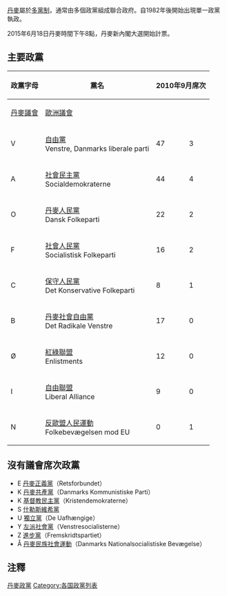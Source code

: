 [[丹麥|丹麥]]屬於[[多黨制|多黨制]]，通常由多個政黨組成聯合政府。自1982年後開始出現單一政黨執政。

2015年6月18日丹麥時間下午8點，丹麥新內閣大選開始計票。

==主要政黨==
<!--:''The general rule on naming applies. That means: the parties are named in the English translation and the original native name is placed on the first line of the article unless the native form is more commonly used in English than the English form. Rationale and specifics: See: [[Wikipedia:Naming_conventions_(use_English)|Wikipedia:Naming conventions (use English)]]''. The letter in front is the name of the list of the current party.-->

{| class ="wikitable sortable"
|-
! rowspan=2 | 政黨字母
! rowspan=2 | 黨名
! colspan=2 | 2010年9月席次
! rowspan=2 class="unsortable" | 備註
|-
! [[丹麥議會|丹麥議會]]
! [[歐洲議會|歐洲議會]]
|- class="sortbottom"
|V
|[[丹麥自由黨|自由黨]]<br />Venstre, Danmarks liberale parti
|47
|3
|[[自由主義|自由主義]]
|- class="sortbottom"
|A
|[[丹麥社會民主黨|社會民主黨]]<br />Socialdemokraterne
|44
|4
|[[左派|左派]]、[[社會民主主義|社會民主主義]]
|- class="sortbottom"
|O
|[[丹麥人民黨|丹麥人民黨]]<br />Dansk Folkeparti
|22
|2
|[[民族主義|民族主義]]、[[民粹主義|民粹主義]]、[[保守主義|保守主義]]
|- class="sortbottom"
|F
|[[社會人民黨_(丹麥)|社會人民黨]]<br />Socialistisk Folkeparti
|16
|2
|左派、[[民主社會主義|民主社會主義]]、[[綠色政治|綠色政治]]
|- class="sortbottom"
|C
|[[保守人民黨_(丹麥)|保守人民黨]]<br />Det Konservative Folkeparti
|8
|1
|保守主義
|- class="sortbottom"
|B
|[[丹麥社會自由黨|丹麥社會自由黨]]<br />Det Radikale Venstre
|17
|0
|[[社會自由主義|社會自由主義]]
|- class="sortbottom"
|Ø
|[[紅綠聯盟_(丹麥)|紅綠聯盟]]<br />Enlistments
|12
|0
|原為[[丹麥共產黨|丹麥共產黨]]（Danmarks Kommunistiske Parti）、[[社會工人黨_(丹麥)|社會工人黨]]（Socialistisk Arbejderparti）[[左派社會黨|左派社會黨]]（Venstresocialisterne）的聯盟
|- class="sortbottom"
|I
|[[自由聯盟_(丹麥)|自由聯盟]]<br />Liberal Alliance
|9
|0
|[[中間偏右|中間偏右]]、自由主義
|- class="sortbottom"
|N
|[[反歐盟人民運動|反歐盟人民運動]]<br />Folkebevægelsen mod EU
|0
|1
|[[歐洲懷疑主義|歐洲懷疑主義]]、[[主權|主權]]、無黨派
|}

==沒有議會席次政黨==
<!-- include only parties represented in the European parliament or formerly represented in parliament -->
* E [[丹麥正義黨|丹麥正義黨]]（Retsforbundet）
* K [[丹麥共產黨|丹麥共產黨]]（Danmarks Kommunistiske Parti）
* K [[基督教民主黨_(丹麥)|基督教民主黨]]（Kristendemokraterne）
* S [[什勒斯維希黨|什勒斯維希黨]]
* U [[獨立黨_(丹麥)|獨立黨]]（De Uafhængige）
* Y [[左派社會黨|左派社會黨]]（Venstresocialisterne）
* Z [[進步黨_(丹麥)|進步黨]]（Fremskridtspartiet）
* Å [[丹麥民族社會運動|丹麥民族社會運動]]（Danmarks Nationalsocialistiske Bevægelse）

==注釋==
{{Reflist}}

{{丹麥政黨}}
{{歐洲題目|政党列表}}

[[Category:丹麥政黨|]]
[[Category:各国政黨列表|Category:各国政黨列表]]